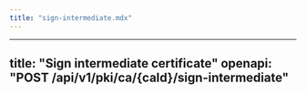 ```yaml
---
title: "sign-intermediate.mdx"
---
```


---
title: "Sign intermediate certificate"
openapi: "POST /api/v1/pki/ca/{caId}/sign-intermediate"
---
